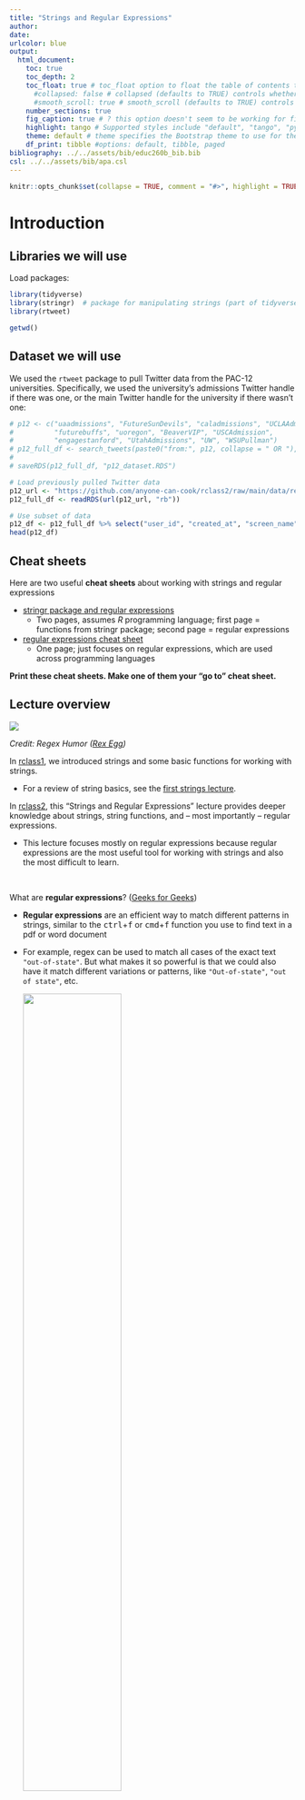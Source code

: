 ```yaml
---
title: "Strings and Regular Expressions"
author: 
date: 
urlcolor: blue
output: 
  html_document:
    toc: true
    toc_depth: 2
    toc_float: true # toc_float option to float the table of contents to the left of the main document content. floating table of contents will always be visible even when the document is scrolled
      #collapsed: false # collapsed (defaults to TRUE) controls whether the TOC appears with only the top-level (e.g., H2) headers. If collapsed initially, the TOC is automatically expanded inline when necessary
      #smooth_scroll: true # smooth_scroll (defaults to TRUE) controls whether page scrolls are animated when TOC items are navigated to via mouse clicks
    number_sections: true
    fig_caption: true # ? this option doesn't seem to be working for figure inserted below outside of r code chunk    
    highlight: tango # Supported styles include "default", "tango", "pygments", "kate", "monochrome", "espresso", "zenburn", and "haddock" (specify null to prevent syntax    
    theme: default # theme specifies the Bootstrap theme to use for the page. Valid themes include default, cerulean, journal, flatly, readable, spacelab, united, cosmo, lumen, paper, sandstone, simplex, and yeti.
    df_print: tibble #options: default, tibble, paged
bibliography: ../../assets/bib/educ260b_bib.bib
csl: ../../assets/bib/apa.csl
---
```


```r
knitr::opts_chunk$set(collapse = TRUE, comment = "#>", highlight = TRUE)
```

# Introduction

## Libraries we will use

Load packages:

```r
library(tidyverse)
library(stringr)  # package for manipulating strings (part of tidyverse)
library(rtweet)
```
```r
getwd()
```

## Dataset we will use

We used the `rtweet` package to pull Twitter data from the PAC-12 universities. Specifically, we used the university's admissions Twitter handle if there was one, or the main Twitter handle for the university if there wasn't one:

```r
# p12 <- c("uaadmissions", "FutureSunDevils", "caladmissions", "UCLAAdmission",
#          "futurebuffs", "uoregon", "BeaverVIP", "USCAdmission",
#          "engagestanford", "UtahAdmissions", "UW", "WSUPullman")
# p12_full_df <- search_tweets(paste0("from:", p12, collapse = " OR "), n = 500)
#
# saveRDS(p12_full_df, "p12_dataset.RDS")

# Load previously pulled Twitter data
p12_url <- "https://github.com/anyone-can-cook/rclass2/raw/main/data/recruiting/p12_dataset.RDS"
p12_full_df <- readRDS(url(p12_url, "rb"))

# Use subset of data
p12_df <- p12_full_df %>% select("user_id", "created_at", "screen_name", "text", "location")
head(p12_df)
```

## Cheat sheets

Here are two useful **cheat sheets** about working with strings and regular expressions

- [stringr package and regular expressions](https://evoldyn.gitlab.io/evomics-2018/ref-sheets/R_strings.pdf)
  - Two pages, assumes _R_ programming language; first page = functions from stringr package; second page = regular expressions
- [regular expressions cheat sheet](https://cheatography.com/davechild/cheat-sheets/regular-expressions/pdf/)
  - One page; just focuses on regular expressions, which are used across programming languages

__Print these cheat sheets. Make one of them  your "go to" cheat sheet.__


## Lecture overview 


![](http://a.yu8.us/xkcd-208-regular_expressions.png)

*Credit: Regex Humor ([Rex Egg](https://www.rexegg.com/regex-humor.html))*

In [rclass1](https://anyone-can-cook.github.io/rclass1/), we introduced strings and some basic functions for working with strings.

- For a review of string basics, see the [first strings lecture](https://anyone-can-cook.github.io/rclass1/lectures/strings_dates_time/strings_dates_time.html).

In [rclass2](https://anyone-can-cook.github.io/rclass2/), this "Strings and Regular Expressions" lecture provides deeper knowledge about strings, string functions, and -- most importantly -- regular expressions. 

- This lecture focuses mostly on regular expressions because regular expressions are the most useful tool for working with strings and also the most difficult to learn.

<br>

What are **regular expressions**? ([Geeks for Geeks](https://www.geeksforgeeks.org/write-regular-expressions/))

- **Regular expressions** are an efficient way to match different patterns in strings, similar to the <kbd>ctrl</kbd>+<kbd>f</kbd> or <kbd>cmd</kbd>+<kbd>f</kbd> function you use to find text in a pdf or word document
- For example, regex can be used to match all cases of the exact text `"out-of-state"`. But what makes it so powerful is that we could also have it match different variations or patterns, like `"Out-of-state"`, `"out of state"`, etc.

    
    ![](https://raw.githubusercontent.com/anyone-can-cook/rclass2/main/assets/images/command_f.png){width=60%}

*Credit: Crystal Han, Ozan Jaquette, & Karina Salazar ([Recruiting the Out-Of-State University](https://emraresearch.org/sites/default/files/2019-03/joyce_report.pdf))*

<br>


In her popular [STAT545 class](https://stat545.com/character-vectors.html#regular-expressions-resources) Jenny Bryan, professor of statistics at University of British Columbia, describes regular expressions (regex) as:

> A God-awful and powerful language for expressing patterns to match in text or for search-and-replace. Frequently described as "write only", because regular expressions are easier to write than to read/understand. And they are not particularly easy to write."

Yes, learning regular expressions is painful. So why are we making you do this? Because regular expressions are a  fundamental building block of data science.

<br>
<br>

**A thing people say is that data science is about trying to find the "*signal* in the *noise*"**

- *Noisy data* "is data with a large amount of additional meaningless information in it called noise" ([Wikipedia](https://en.wikipedia.org/wiki/Noisy_data))
- Prior to data science revolution, quant people thought of "data" as something in columns and rows
- The data science revolution is about creating analysis datasets from many pieces of structured, semi-structured, and unstructured data
- But processing all this semi-structured data requires a lot of complex (and often tedious) data manipulation

<br>


**Another thing people say is that "data science is 80% data cleaning and 20% analysis."** 

- Excerpts from a 2014 New York Times article, ["For Big-Data Scientists, 'Janitor Work' Is Key Hurdle to Insights"](https://www.nytimes.com/2014/08/18/technology/for-big-data-scientists-hurdle-to-insights-is-janitor-work.html):

> Much handcrafted work — what data scientists call "data wrangling," and "data munging" — is still required. Data scientists, according to interviews and expert estimates, spend from 50 percent to 80 percent of their time mired in this more mundane labor of collecting and preparing unruly digital data, before it can be explored for useful nuggets.

> "Data wrangling is a huge — and surprisingly so — part of the job," said Monica Rogati, vice president for data science at Jawbone, whose sensor-filled wristband and software track activity, sleep and food consumption, and suggest dietary and health tips based on the numbers. "It’s something that is not appreciated by data civilians. At times, it feels like everything we do."

> "It’s an absolute myth that you can send an algorithm over raw data and have insights pop up," said Jeffrey Heer, a professor of computer science at the University of Washington and a co-founder of Trifacta, a start-up based in San Francisco.

> But if the value [of data science] comes from combining different data sets, so does the headache. Data from sensors, documents, the web and conventional databases all come in different formats. Before a software algorithm can go looking for answers, the data must be cleaned up and converted into a unified form that the algorithm can understand.

<br>

**So why learn regular expressions? Because regular expressions are THE preeminent tool for identifying data patterns, and cleaning/transforming "noisy" data**

- Most programmers I speak to talk about regular expressions as one of the most important tools for a programmer to learn
- One could argue that regular expressions are a fundamental driver of the data science revolution, in that they are what made it possible to format and integrate diverse data sources into analysis datasets (I don't know if that is true, but it seems reasonable!)
- For example, web-scraping is fundamentally an application of regular expressions. Grabbing data from the internet is usually very easy. The hard part is processing all that html code into something that can be analyzed.


<br>

# Prerequisites to regex

This section introduces some prerequisite functions and concepts that will help us learn regular expressions.


## `str_view()` and `str_view_all()`

We introduce the `str_view()` & `str_view_all()` functions from the `stringr` package (part of `tidyverse`) to help us visualize what is being matched with our regular expressions

<style>.str_view { width: inherit !important; }</style>

<br>
__The `str_view()` & `str_view_all()` functions__:

```r
?str_view
?str_view_all

# SYNTAX AND DEFAULT VALUES
str_view(string, pattern, match = NA, html = FALSE)
str_view_all(string, pattern, match = NA, html = FALSE)
```

- Function:
  - `str_view()` shows the first match of a regex pattern
  - `str_view_all()` shows all the matches of a regex pattern
- Arguments:
  - `string`: Input vector. Either a character vector, or something coercible to one.
  - `pattern`: Pattern to look for.
      - The default interpretation is a regular expression, as described in `stringi::stringi-search-regex`. Control options with `regex()`.
  - `match`: If `TRUE`, shows only strings that match the pattern. If `FALSE`, shows only the strings that don't match the pattern. Otherwise (the default, `NA`) displays both matches and non-matches.
  - `html`: Use HTML output? If TRUE will create an HTML widget; if FALSE will style using ANSI escapes. The default prefers ANSI escapes if available in the current terminal; you can override by setting `options(stringr.html = TRUE)`

<br>
Override default settings of `html=FALSE`
```r
options(stringr.html = TRUE)
```


**Example**: Using `str_view()` & `str_view_all()` to match literal text

We'll match text from this string vector:
```r
#p12_df$text[119]
writeLines(p12_df$text[119])

p12_df$text[119] %>% length() # our string has length==1 (i.e., it is a one-element character vector)
```


Let's use these functions to match the exact string `"Co"` from one of the tweets in our `p12_df` dataframe. `str_view()` will show us the first pattern match. Notice that the pattern is case-sensitive, as the `"co"` in `"colleagues"` was not matched:

```r
str_view(string = p12_df$text[119], pattern = 'Co', html = TRUE)
```

<br>
We can use `str_view_all()` to show all matches, not just the first match:

```r
str_view_all(string = p12_df$text[119], pattern = 'Co')
```

We can also apply `str_view()` and `str_view_all()` to vectors with more than one element:

```r
p12_df$text[119] %>% length() # one element
p12_df$text %>% length() # many elements
```

When applying `str_view()` to a character vector with more then one element, `str_view()` shows us the first pattern match for each element (output omitted):

```r
str_view(string = p12_df$text, pattern = 'Co')
```

When applying `str_view_all()` to a character vector with more then one element, `str_view_all()` shows all pattern matches for each element (output omitted):

```r
str_view_all(string = p12_df$text, pattern = 'Co')
```


## Special characters and (`\`) escape

The concepts **special characters** and **escape sequence** are essential for a deeper understanding of strings and for working with regular expressions. But these concepts are tricky to get your head around, in part because you cannot understand one concept without understanding the other.

__Special characters__

The literal definition of special characters are characters that are not alphanumeric characters (e.g., `\`,`?`, `(`)

But usually, when the programming world talks about special characters in relation to working with strings, special characters are defined as:

- A character or sequence of characters that will not be interpreted literally because they have a special meaning (e.g., they represent some symbol or some function)

For example, here are two common special characters

- `\n` represents a new line
- `\t` represents a tab

These characters followed by a backslash `\` take on a new meaning. The `n` by itself is just an `n`. When you add a backslash to the `\n` you are "escaping it" and making it a special character where `\n` now represents a newline.


```r
x <- "Hi!\nMy name is\nWhat?\nMy name is\nWho?\nMy name is\nChika-chika\nSlim Shady"

# note that print(x) prints the literal text, not its special meaning
print(x) # print 

# wrapping print(x) within writeLInes() prints text after executing special meaning
writeLines(x)
```

__Escape sequences__

Definition of escape sequence

- From [DataCamp](https://campus.datacamp.com/courses/string-manipulation-with-stringr-in-r/string-basics?ex=4)
  - "A sequence in a string that starts with a `\` is called an **escape sequence** and allows us to include special characters in our strings."
- From [Wikipedia](https://en.wikipedia.org/wiki/Escape_sequences_in_C)
  - "An escape sequence is a sequence of characters that does not represent itself when used inside a character or string literal, but is translated into another character or a sequence of characters that may be difficult or impossible to represent directly"

<br>

This [Wikipedia quote] about the _C_ programming language is also true for _R_ and most other programming languages:

> In C, all escape sequences consist of two or more characters, the first of which is the backslash, `\` (called the "Escape character"); the remaining characters determine the interpretation of the escape sequence. For example, `\n` is an escape sequence that denotes a newline character


Usually, we use the backslash (`\`) escape character for one of two broad purposes:

1. To enable our string to include a literal character that would otherwise be interpreted by the programming language as a special character (e.g., to include a quote character in our string)
1. To include a special character in our string (e.g., using `\n` in our string to insert a newline character in our string)

<br>

__Using backslash escape character (`\`) to enable our string to include a literal character that would otherwise be interpreted by the programming language as a special character__


**Example**: What if we wanted to include quote characters (e.g., single quote `'`, or double quote `"`) in our string

- If we enclose our string using single quotation marks `'`, we cannot insert a single quotation mark within the string (code not run):

```r
x <- 'I am trying to include a single quote ' within my string'
x
```

- Similarly, if we enclose our string using double quotation marks `"`, we cannot insert a double quotation mark within the string (code not run):

```r
x <- "I am trying to include a double quote " within my string"
x
```

**Solution**, without using backslash (`\`) escape character

- If we want to include a single quote `'` in our string, then enclose the entire string using double quotes `"`:

```r
x <- "I am trying to include a single quote ' within my string"
writeLines(x)
```

- If we want to include a double quote `"` in our string, then enclose the entire string using single quotes `'`:

```r
x <- 'I am trying to include a double quote " within my string'
writeLines(x)
```

**Solution**, using backslash (`\`) escape character

- To include a literal single quote `'` within our string we can use `\'` to "escape" a single quotation mark:

```r
my_string <- 'Escaping a single quote \' within single quotes'
writeLines(my_string)
```

```r
my_string <- "Escaping a double quote \" within double quotes"
writeLines(my_string)
```

<br>
Similarly, to include a literal backslash `\` in the string, we need to escape the backslash with another backslash:

```r
my_string <- "The executable is located in C:\\Program Files\\Git\\bin"
my_string
writeLines(my_string)
```
By contrast, this won't work:

- says "`\P`" is an unrecognized escape character
```r
my_string <- "The executable is located in C:\Program Files\Git\bin"
my_string
writeLines(my_string)
```

<br>
__Using backslash escape character (`\`) to include a special character in our string__

We create different versions of an object named `my_string` that contains special character `\t` for tab and special character `\n` for newline:

```r
my_string <- "A\tB" # contains \t tab
my_string
writeLines(my_string)

my_string <- "B\nC" # contains \n newline
my_string
writeLines(my_string)

my_string <- "A\tB\nC\tD" # contains \t tab and \n newline
writeLines(my_string)
```


<br>
**Summary**: We can use the backslash (`\`) escape character for:

- Referring to special characters, e.g.:
  - `\n`: newline
  - `\t`: tab
- Including a literal character in our string that would otherwise be interpreted as a special character:
  - `\'`: include literal single quote
  - `\"`: include literal double quote
  - `\\`: include literal backslash



## Functions for printing strings

Let's examine the object `my_string` (created below) which contains special characters `\t` for tab and `\n` for newline:

```r
my_string <- "A\tB\nC\tD" # contains \t tab and \n newline
writeLines(my_string)
```

<br>
When we print `my_string` using the `print()` function, the output looks different than printing it using `writeLines()`.

**Print using the `print()` function**

- This shows how the string text is stored by _R_ ("underlying string")
- We can see the enclosing double quotes (`"`) that _R_ uses to store the string
- Special characters like `\n` are printed literally (i.e., prints a literal backslash `\` followed by the letter `n`) rather than being interpreted as a newline character and displaying a line break

    ```r
    print(my_string) 
    my_string # same as printing my_string object using print()
    ```

**Print using the `writeLines()` function**

__The `writeLines()` function__:

```r
?writeLines

# SYNTAX AND DEFAULT VALUES
writeLines(text, con = stdout(), sep = "\n", useBytes = FALSE)
```

- Function: "`writeLines()` displays quotes and backslashes as they would be read, rather than as R stores them." (From [writeLines](https://www.rdocumentation.org/packages/base/versions/3.6.2/topics/writeLines) documentation)
- Arguments:
  - `text`: Character vector containing the text you want to display

    ```r
    writeLines(my_string)
    ```

Commentary on `writeLines()` function

- What it does: shows the string text as it is meant to be read by the end user
- Special characters like `\n` are interpreted so that the end user sees a new line inserted rather than seeing a literal `\n`
- Does not show the enclosing double (`"`) or single (`'`) quotes around the string, so we only see the content of the string
- Utility:
  - when we include **escape sequences** in the string, it is helpful to use `writeLines()` to see how the escaped string looks


<br>


## Backslashes and regular expressions

<!-- THIS QUOTE IS CONFUSING

> If `\` is used as an escape character in regular expressions, how do you match a literal `\`? Well you need to escape it, creating the regular expression `\\`. To create that regular expression, you need to use a string, which also needs to escape `\`. That means to match a literal `\` you need to write `\\\\` — you need four backslashes to match one!
your comment 

*Credit: [R for Data Science](https://r4ds.had.co.nz/strings.html#basic-matches) Strings Chapter*

-->


<br>

Regular expressions utilize special characters to match to text patterns. Many regular expression special characters start with a backslash `\`. For example, the regular expresion `\d` matches to any digit (e.g., `0`,`5`) in the text. 

Because `\` is an escape character in _R_, if we want to use the regular expression `\d` to match to any digit, we must write the regular expression out as `\\d`

<br>

For example, consider a string that is printed out like this by `writeLines()`:

- `The executable is located in C:\Program Files\Git\bin`
- This is like the text we would see on Twitter as an end user


But is stored internally in *R* like this, which is the way it is printed out by the `print()` function:

- `The executable is located in C:\\Program Files\\Git\\bin`
- This is how the Tweet is stored internally

Imagine our goal is to match the `\` (as it is seen on Twitter by the end user)

```r
my_string <- "The executable is located in C:\\Program Files\\Git\\bin"

my_string # printing an object shows how it is stored internally

writeLines(my_string) # Use writeLines() to see escaped string
```

The the pattern we need to match to in the (internally stored) text is `\\`. But this doesn't work:

```r
# This will give an error if we try to run it
str_view_all(string = my_string, pattern = "\\")
```

Why is that? Let's take a look at what is happening with the string `"\\"` we are providing as the `pattern` argument:

```r
# Use writeLines() to see the escaped string
writeLines("\\")
```

As seen, once escaped, the string `"\\"` becomes `\` - so we were providing `\` as the regular expression (i.e., `pattern` argument) instead of the `\\` that we wanted. In order to get `\\`, we need to use the string `"\\\\"`, where the 1st `\` escapes the 2nd and the 3rd `\` escapes the 4th:

```r
# Use writeLines() to see the escaped string
writeLines("\\\\")

# This properly matches the `\` in the string
str_view_all(string = my_string, pattern = "\\\\")
```

<br>
**Summary**: 

- Whenever we need to use backslash in our regular expression, we'll need to escape the backslash (by using another backslash) in the string that we provide as the regex `pattern`. 
- For example, to match a newline character `\n` we need to specify `"\\n"`, to match a tab character `\t` we need to specify `"\\t"`, etc.

<br>



# Regular expression basics {.tabset .tabset-fade .tabset-pills}

Example of using **regular expression** in action:

- How can we **match all occurrences of times** in the following string? (i.e., `10 AM` and `1 PM`)
  - `"Class starts at 10 AM and ends at 1 PM."`
- The **regular expression** `\d+ [AP]M` can!

```r
my_string = "Class starts at 10 AM and ends at 1 PM."
my_regex = "\\d+ [AP]M"

# The escaped string "\\d" results in the regex \d
print(my_regex)
writeLines(my_regex)

# View matches for our regular expression
str_view_all(string = my_string, pattern = my_regex)
```

- How the regular expression `\d+ [AP]M` works:
  - `\d+` matches 1 or more digits in a row
    - `\d` means match all numeric digits (i.e., `0`-`9`)
    - `+` means match 1 or more of
  - ` ` matches a literal space
  - `[AP]M` matches either `AM` or `PM`
    - `[AP]` means match either an `A` or `P` at that position
    - `M` means match a literal `M`

<br>
Some common **regular expression patterns** include (not inclusive):  

* Character classes
* Quantifiers 
* Anchors  
* Sets and ranges
* Groups and backreferences

*Credit: [DaveChild](https://cheatography.com/davechild/cheat-sheets/regular-expressions/) Regular Expression Cheat Sheet*


**Select each tab**


## Character classes

| STRING  <br>  *(type string that represents regex)* | REGEX <br> *(to have this appear in your regex)* | MATCHES <br> *(to match with this text)* |
|--------------|-----------------|---------|
| `"\\d"`  |    `\d`   |  any digit |
| `"\\D"`  |    `\D`   |  any non-digit|
| `"\\s"`  |    `\s`   |  any whitespace |
| `"\\S"`  |    `\S`   |  any non-whitespace |
| `"\\w"`  |    `\w`   |  any word character |
| `"\\W"`  |    `\W`   |  any non-word character|
| ***Other regex involving backslashes...*** |||
| `"\\n"`  |    `\n`   | newline  |
| `"\\t"`  |    `\t`   | tab |
| `"\\\\"` |    `\\`   | `\`  |
| `"\\."`  |    `\.`    | `.` |
| `"\\?"`  |    `\?`   | `?`  |
| `"\\("`  |    `\(`   | `(` |
| `"\\)"`  |    `\)`   | `)` |
| `"\\{"`  |    `\{`   | `{` |
| `"\\}"`  |    `\}`   | `}` |

*Credit: [Working with strings in stringr](https://evoldyn.gitlab.io/evomics-2018/ref-sheets/R_strings.pdf) Cheat sheet*

<br>
There are certain **character classes** in regular expression that have special meaning. For example, `\d` is used to match any digit (i.e., _number_), `\s` is used to match any whitespace (i.e., _space, tab, or newline character_), and `\w` is used to match any word character (i.e., _alphanumeric character or underscore_). 

"But wait... there's more! Before a regex is interpreted as a regular expression, it is also interpreted by R as a string. And backslash is used to escape there as well. So, in the end, you need to preprend two backslashes..."  

*Credit: [Escaping sequences](https://stat545.com/character-vectors.html#escaping) from Stat 545*

This means in R, when we want to use regular expression patterns `"\d"`,`"\s"`, `"\w"`, etc. to match to strings, we must write out the regex patterns as `"\\d"`,`"\\s"`, `"\\w"`, etc.

<br>
**Example**: Using `\d` & `\D` to match digits & non-digits

Goal: write a regular expression pattern that matches to any digit in the string `p12_df$text[119]`
```r
# print string
p12_df$text[119]

# writeLines string
writeLines(p12_df$text[119])
```


We can use `\d` to match all instances of a digit (i.e., _number_):

```r
print("\\d")

# The escaped string "\\d" results in the regex \d
writeLines("\\d")

# Match any instances of a digit
str_view_all(string = p12_df$text[119], pattern = "\\d")
```

What if we defined our our regex pattern as `"\d"` instead of `"\\d"`?
```r
# Error: '\d' is an unrecognized escape in character string starting ""\d"
print("\d")

writeLines("\d") # Error: '\d' is an unrecognized escape in character string starting ""\d"

# Error: '\d' is an unrecognized escape in character string starting ""\d"
str_view_all(string = p12_df$text[119], pattern = "\d")
```
The correct regular expression pattern to match any digits
```r
str_view_all(string = p12_df$text[119], pattern = "\\d")
```

__KEY POINT__

- Our regular expression is the value we specify for the `pattern` argument above; this is our "regex object"
- We want our regex object to include the regular expression `\d`, which matches to any digit
- We specify our regex object as `"\\d"` rather than `"\d"`


__EXPLAINING WHY THIS KEY POINT IS TRUE__

- our regex object is first interpreted by _R_ as a string before it is interpreted as a regular expression
- In *R*, a backslash `\` is an escape character
- we want our regex object to include a singled backslash `\` after it is interpreted by _R_, 
- So the specification of our regex object must include two backslashes in a row `\\` 
  - the purpose of the first backslash is to escape the second backslash, because a backslash is a special character in _R_

__TAKEAWAY__

- write your regex object the way it be printed by the `print()` function
- because before the regex object is interpreted as a regular expression, it is interpreted by *R* the way it would be printed by the `writeLines()` function

```r
# so, write your regex object like this
print("\\d")

#so it will be interpreted like this
writeLines("\\d")
```



<br>
__Example__: use regular expression `\D` to match all instances of a non-digit character:

```r
# The escaped string "\\D" results in the regex \D
print("\\D")
writeLines("\\D")

# Match any instances of a non-digit
str_view_all(string = p12_df$text[119], pattern = "\\D")
```

<br>
__Example__: match to all instances of a digit followed by a non-digit character:

```r
str_view_all(string = p12_df$text[119], pattern = "\\d\\D")
```

</details>

<br>
<details><summary>**Example**: Using `\s` & `\S` to match whitespace & non-whitespace</summary>

We can use `\s` to match all instances of a whitespace (i.e., _space, tab, or newline character_):

```r
# The escaped string "\\s" results in the regex \s
writeLines("\\s")

# Match any instances of a whitespace
str_view_all(string = p12_df$text[119], pattern = "\\s")
```

<br>
We can use `\S` to match all instances of a non-whitespace character:

```r
# The escaped string "\\S" results in the regex \S
writeLines("\\S")

# Match any instances of a non-whitespace
str_view_all(string = p12_df$text[119], pattern = "\\S")
```

<br>
This matches all instances of the letter `e` followed by a whitespace character:

```r
str_view_all(string = p12_df$text[39], pattern = "e\\s")
```

</details>

<br>
<details><summary>**Example**: Using `\w` & `\W` to match words & non-words</summary>

We can use `\w` to match all instances of a word character (i.e., _alphanumeric character or underscore_):

```r
# The escaped string "\\w" results in the regex \w
writeLines("\\w")

# Match any instances of a word character
str_view_all(string = p12_df$text[119], pattern = "\\w")
```

<br>
We can use `\W` to match all instances of a non-word character:

```r
# The escaped string "\\W" results in the regex \W
writeLines("\\W")

# Match any instances of a non-word character
str_view_all(string = p12_df$text[119], pattern = "\\W")
```

<br>
This matches all instances of 3-letter words:

```r
str_view_all(string = p12_df$text[119], pattern = "\\W\\w\\w\\w\\W")
```

</details>

<br>
The second half of the table above shows other regular expressions involving backslashes. This includes special characters like `\n` and `\t`, as well as using backslash to escape characters that have special meanings in regex, like `.` or `?` (as we will soon see). So to match a literal period or question mark, we need to use the regex `\.` and `\?`, or strings `"\\."` and `"\\?"` in R.
<br>

***

## Quantifiers


Character  Description   
---------- ------------  
`*`        0 or more       
`?`        0 or 1          
`+`        1 or more       
`{3}`      Exactly 3
`{3,}`     3 or more
`{3,5}`    3, 4, or 5

<br>
We can use **quantifiers** to specify the amount of a certain character or expression to match. The quantifier should directly follow the pattern you want to quantify. For example, `s?` matches 0 or 1 `s` and `\d{4}` matches exactly 4 digits.                   

<br>
<details><summary>**Example**: Using the `*`, `?`, and `+` quantifiers</summary>

We can use `*` to match 0 or more of a pattern:

```r
# Matches all instances of `s` followed by 0 or more non-word character
str_view_all(string = p12_df$text[119], pattern = "s\\W*")
```

<br>
We can use `?` to match 0 or 1 of a pattern:

```r
# Matches all instances of `s` followed by 0 or 1 non-word character
str_view_all(string = p12_df$text[119], pattern = "s\\W?")
```

<br>
We can use `+` to match 1 or more of a pattern:

```r
# Matches all instances of `s` followed by 1 or more non-word character
str_view_all(string = p12_df$text[119], pattern = "s\\W+")

# Matche all twitter hashtags
  # hashtag defined as hashtag character # followed by 1 or more word characters
str_view_all(string = p12_df$text[119], pattern = "#\\w+")
```

</details>


<br>
<details><summary>**Example**: Using `{...}` to specify how many occurrences to match</summary> 

We can use `{n}` to specify the exact number of characters or expressions to match: 

```r
# Matches words with exactly 3 letters
str_view_all(string = p12_df$text[119], pattern = "\\s\\w{3}\\s")
```


<br>
We can use `{n,}` to specify `n` as the minimum amount to match: 

```r
# Matches words with 3 or more letters
str_view_all(string = p12_df$text[119], pattern = "\\s\\w{3,}\\s")
```

<br>
We can use `{n,m}` to specify we want to match between `n` and `m` amount (inclusive): 

```r
# Matches words with between 3 to 5 letters (inclusive)
str_view_all(string = p12_df$text[119], pattern = "\\s\\w{3,5}\\s")
```

</details>
<br>

***  

## Anchors

String     Character  Description     
---------- ---------- ----------------------------------------------------------  
 `"^"`      `^`       Start of string, or start of line in multi-line pattern         
 `"$"`      `$`           End of string, or end of line in multi-line pattern    
 `"\\b"`    `\b`                                                Word boundary
 `"\\B"`    `\B`                                            Non-word boundary

 
<br>
We can use **anchors** to indicate which part of the string to match. For example, `^` matches the start of the string, `$` matches the end of the string (*Notice how we do not need to escape these characters*). `\b` can be used to help detect word boundaries, and `\B` can be used to help match characters within a word.

<br>
<details><summary>**Example**: Using `^` & `$` to match start & end of string</summary> 

We can use `^` to match the start of a string: 

```r
# Matches only the quotation mark at the start of the text and not the end quote
str_view_all(string = p12_df$text[119], pattern = '^"')
```


<br>
We can use `$` to match the end of a string: 

```r
# Matches only the number at the end of the text and not any other numbers
str_view_all(string = p12_df$text[119], pattern = "\\d$")
```

</details>


<br>
<details><summary>**Example**: Using `\b` & `\B` to match word boundary & non-word boundary</summary> 

We can use `\b` to help detect word boundary: 
```r
# Match to all word bounraries
str_view_all(string = p12_df$text[119], pattern = "\\b")
```


```r
# Matches words with 3 or more letters using \b
str_view_all(string = p12_df$text[119], pattern = "\\b\\w{3,}\\b")
```

Notice how this is much flexible than trying to use whitespace (`\s`) to determine word boundary:

```r
# Matches words with 3 or more letters using \s
str_view_all(string = p12_df$text[119], pattern = "\\s\\w{3,}\\s")
```

Regular expression `\B` matches to "non-word boundary"; what does that mean?
```r
str_view_all(string = p12_df$text[119], pattern = "\\B")
```


<br>
We can use `\B` to help match characters within a word: 

```r
# Matches only the letter `s` within a word and not at the start or end
str_view_all(string = p12_df$text[119], pattern = "\\Bs\\B")
```

</details>
<br>

***

## Sets and ranges

Character  Description     
---------- ----------------------------------------------------------
`.`        Match any character except newline (`\n`)
`a|b`      Match `a` or `b`
`[abc]`    Match either `a`, `b`, or `c`
`[^abc]`   Match anything except `a`, `b`, or `c`
`[a-z]`    Match range of lowercase letters from `a` to `z`
`[A-Z]`    Match range of uppercase letters from `A` to `Z`
`[0-9]`    Match range of numbers from `0` to `9`


<br>
The table above lists some more ways regular expression offers us flexibility and option in what we want to match. The period `.` acts as a **wildcard** to match any character except newline. The vertical bar `|` is similar to an **OR** operator. Square brackets `[...]` can be used to specify a set or range of characters to match (or not to match).

<br>
<details><summary>**Example**: Using `.` as a wildcard</summary> 

We can use `.` to match any character except newline (`\n`): 

```r
# Matches any character except newline
str_view_all(string = p12_df$text[119], pattern = ".")
```

<br>
We can confirm there is a newline in the tweet above by using `writeLines()` or `print()`:

```r
writeLines(p12_df$text[119])

print(p12_df$text[119])
```

</details>

<br>
<details><summary>**Example**: Using `|` as an OR operator</summary> 

We can use `|` to match either one of multiple patterns: 

```r
# Matches `research`, `fight`, or `labs`
str_view_all(string = p12_df$text[119], pattern = "research|fight|labs")

# Matches hashtags or handles
str_view_all(string = p12_df$text[119], pattern = "@\\w+|#\\w+")
```

</details>


<br>
<details><summary>**Example**: Using `[...]` to match (or not match) a set or range of characters</summary> 

We can use `[...]` to match any set of characters: 

```r
# Matches hashtags or handles
str_view_all(string = p12_df$text[119], pattern = "[@#]\\w+")

# Matches any 2 consecutive vowels
str_view_all(string = p12_df$text[119], pattern = "[aeiouAEIOU]{2}")
```

<br>
We can also use `[...]` to match any range of alpha or numeric characters: 

```r
# Matches only lowercase x through z or uppercase A through C
str_view_all(string = p12_df$text[119], pattern = "[x-zA-C]")

# Matches only numbers 1 through 4 or the pound sign
str_view_all(string = p12_df$text[119], pattern = "[1-4#]")
```

<br>
We can use `[^...]` to indicate we do not want to match the provided set or range of characters:

```r
# Matches any vowels
str_view_all(string = p12_df$text[119], pattern = "[aeiouAEIOU]")

# Matches anything except vowels
str_view_all(string = p12_df$text[119], pattern = "[^aeiouAEIOU]")

# Matches anything that's not uppercase letters
str_view_all(string = p12_df$text[119], pattern = "[^A-Z]+")
```

Notice that `[...]` only matches a single character (see second to last example above). We need to use quantifiers if we want to match a stretch of characters (see last example above).

</details>
<br>

***

## Groups and backreferences

String      Character  Description     
-------     ---------- ----------------------------------------------------------
`"(...)"`   `(...)`      Capturing group
`"(?:...)"` `(?:...)`    Non-capturing group
`"\\1"`     `\1`         Part of the string matched by capturing group 1
`"\\2"`     `\2`         Part of the string matched by capturing group 2
...         ...          ...

<br>
Parentheses can be used to group parts of our regular expression together. Normal parentheses `(...)` creates what is called a numbered **capturing group**. "A capturing group stores the part of the string matched by the part of the regular expression inside the parentheses". For example, if we have `(\d)`, we can refer back to the digit matched by this capturing group using backreferences, like `\1`.

*Credit: Hadley Wickham ([R for Data Science](https://r4ds.had.co.nz/strings.html#grouping-and-backreferences)) Grouping and backreferences*

If we only want to use parentheses for grouping purposes and do not need to reference the matched values, we can use a **non-capturing group** `(?:...)`.

<br>
<details><summary>**Example**: Using capturing groups `(...)` and backreferences</summary> 

We can use capturing groups `(...)` to match certain patterns, then reference what was matched: 

```r
# Matches any letter that is repeated 2 times in a row
str_view_all(string = p12_df$text[119], pattern = "([A-Za-z])\\1")

# Matches any string of characters where the first and last letters are the same,
# and the second and least letters are the same
str_view_all(string = p12_df$text[119], pattern = "([a-z])([a-z]).*\\2\\1")
```

</details>

<br>
<details><summary>**Example**: Using non-capturing groups `(?:...)` for grouping purposes</summary> 

We can use non-capturing groups `(?:...)` if we just want to group certain parts of the regex but don't need to reference the matched value: 

```r
# Matches one or more of a digit followed by 3 letters
str_view_all(string = p12_df$text[119], pattern = "(?:\\d[A-Za-z]{3})+")
```

<br>
Normal parentheses (capturing groups) can still work for general grouping purposes too. But if you want to group things together without capturing them, you can just use non-capturing groups:

```r
# Here, we have 2 capturing groups but only need to reference the 2nd
str_view_all(string = "A1A1A1eeee", pattern = "([A-Z]\\d)+([a-z])\\2{2}")

# So we can just turn the first group into a non-capturing group
str_view_all(string = "A1A1A1eeee", pattern = "(?:[A-Z]\\d)+([a-z])\\1{2}")
```

</details>
<br>

***

# Regex with `stringr` functions

This section is about how to solve problems by using regular expressions in combination with functions from the `stringr` package. This section closely follows section [14.4 Tools](https://r4ds.had.co.nz/strings.html#tools) from __R for Data Science__ by Wickham and Grolemund.

<br>

### A Word of Caution!


The following quotes text from __R for Data Science__ [14.4 Tools](https://r4ds.had.co.nz/strings.html#tools):

> A word of caution before we continue: because regular expressions are so powerful, it’s easy to try and solve every problem with a single regular expression. In the words of Jamie Zawinski:

>> Some people, when confronted with a problem, think “I know, I’ll use regular expressions.” Now they have two problems.

>> As a cautionary tale, check out this regular expression that checks if a email address is valid:

```r
(?:(?:\r\n)?[ \t])*(?:(?:(?:[^()<>@,;:\\".\[\] \000-\031]+(?:(?:(?:\r\n)?[ \t]
)+|\Z|(?=[\["()<>@,;:\\".\[\]]))|"(?:[^\"\r\\]|\\.|(?:(?:\r\n)?[ \t]))*"(?:(?:
\r\n)?[ \t])*)(?:\.(?:(?:\r\n)?[ \t])*(?:[^()<>@,;:\\".\[\] \000-\031]+(?:(?:(
?:\r\n)?[ \t])+|\Z|(?=[\["()<>@,;:\\".\[\]]))|"(?:[^\"\r\\]|\\.|(?:(?:\r\n)?[ 
\t]))*"(?:(?:\r\n)?[ \t])*))*@(?:(?:\r\n)?[ \t])*(?:[^()<>@,;:\\".\[\] \000-\0
31]+(?:(?:(?:\r\n)?[ \t])+|\Z|(?=[\["()<>@,;:\\".\[\]]))|\[([^\[\]\r\\]|\\.)*\
](?:(?:\r\n)?[ \t])*)(?:\.(?:(?:\r\n)?[ \t])*(?:[^()<>@,;:\\".\[\] \000-\031]+
(?:(?:(?:\r\n)?[ \t])+|\Z|(?=[\["()<>@,;:\\".\[\]]))|\[([^\[\]\r\\]|\\.)*\](?:
(?:\r\n)?[ \t])*))*|(?:[^()<>@,;:\\".\[\] \000-\031]+(?:(?:(?:\r\n)?[ \t])+|\Z
|(?=[\["()<>@,;:\\".\[\]]))|"(?:[^\"\r\\]|\\.|(?:(?:\r\n)?[ \t]))*"(?:(?:\r\n)
?[ \t])*)*\<(?:(?:\r\n)?[ \t])*(?:@(?:[^()<>@,;:\\".\[\] \000-\031]+(?:(?:(?:\
r\n)?[ \t])+|\Z|(?=[\["()<>@,;:\\".\[\]]))|\[([^\[\]\r\\]|\\.)*\](?:(?:\r\n)?[
 \t])*)(?:\.(?:(?:\r\n)?[ \t])*(?:[^()<>@,;:\\".\[\] \000-\031]+(?:(?:(?:\r\n)
?[ \t])+|\Z|(?=[\["()<>@,;:\\".\[\]]))|\[([^\[\]\r\\]|\\.)*\](?:(?:\r\n)?[ \t]
)*))*(?:,@(?:(?:\r\n)?[ \t])*(?:[^()<>@,;:\\".\[\] \000-\031]+(?:(?:(?:\r\n)?[
 \t])+|\Z|(?=[\["()<>@,;:\\".\[\]]))|\[([^\[\]\r\\]|\\.)*\](?:(?:\r\n)?[ \t])*
)(?:\.(?:(?:\r\n)?[ \t])*(?:[^()<>@,;:\\".\[\] \000-\031]+(?:(?:(?:\r\n)?[ \t]
)+|\Z|(?=[\["()<>@,;:\\".\[\]]))|\[([^\[\]\r\\]|\\.)*\](?:(?:\r\n)?[ \t])*))*)
*:(?:(?:\r\n)?[ \t])*)?(?:[^()<>@,;:\\".\[\] \000-\031]+(?:(?:(?:\r\n)?[ \t])+
|\Z|(?=[\["()<>@,;:\\".\[\]]))|"(?:[^\"\r\\]|\\.|(?:(?:\r\n)?[ \t]))*"(?:(?:\r
\n)?[ \t])*)(?:\.(?:(?:\r\n)?[ \t])*(?:[^()<>@,;:\\".\[\] \000-\031]+(?:(?:(?:
\r\n)?[ \t])+|\Z|(?=[\["()<>@,;:\\".\[\]]))|"(?:[^\"\r\\]|\\.|(?:(?:\r\n)?[ \t
]))*"(?:(?:\r\n)?[ \t])*))*@(?:(?:\r\n)?[ \t])*(?:[^()<>@,;:\\".\[\] \000-\031
]+(?:(?:(?:\r\n)?[ \t])+|\Z|(?=[\["()<>@,;:\\".\[\]]))|\[([^\[\]\r\\]|\\.)*\](
?:(?:\r\n)?[ \t])*)(?:\.(?:(?:\r\n)?[ \t])*(?:[^()<>@,;:\\".\[\] \000-\031]+(?
:(?:(?:\r\n)?[ \t])+|\Z|(?=[\["()<>@,;:\\".\[\]]))|\[([^\[\]\r\\]|\\.)*\](?:(?
:\r\n)?[ \t])*))*\>(?:(?:\r\n)?[ \t])*)|(?:[^()<>@,;:\\".\[\] \000-\031]+(?:(?
:(?:\r\n)?[ \t])+|\Z|(?=[\["()<>@,;:\\".\[\]]))|"(?:[^\"\r\\]|\\.|(?:(?:\r\n)?
[ \t]))*"(?:(?:\r\n)?[ \t])*)*:(?:(?:\r\n)?[ \t])*(?:(?:(?:[^()<>@,;:\\".\[\] 
\000-\031]+(?:(?:(?:\r\n)?[ \t])+|\Z|(?=[\["()<>@,;:\\".\[\]]))|"(?:[^\"\r\\]|
\\.|(?:(?:\r\n)?[ \t]))*"(?:(?:\r\n)?[ \t])*)(?:\.(?:(?:\r\n)?[ \t])*(?:[^()<>
@,;:\\".\[\] \000-\031]+(?:(?:(?:\r\n)?[ \t])+|\Z|(?=[\["()<>@,;:\\".\[\]]))|"
(?:[^\"\r\\]|\\.|(?:(?:\r\n)?[ \t]))*"(?:(?:\r\n)?[ \t])*))*@(?:(?:\r\n)?[ \t]
)*(?:[^()<>@,;:\\".\[\] \000-\031]+(?:(?:(?:\r\n)?[ \t])+|\Z|(?=[\["()<>@,;:\\
".\[\]]))|\[([^\[\]\r\\]|\\.)*\](?:(?:\r\n)?[ \t])*)(?:\.(?:(?:\r\n)?[ \t])*(?
:[^()<>@,;:\\".\[\] \000-\031]+(?:(?:(?:\r\n)?[ \t])+|\Z|(?=[\["()<>@,;:\\".\[
\]]))|\[([^\[\]\r\\]|\\.)*\](?:(?:\r\n)?[ \t])*))*|(?:[^()<>@,;:\\".\[\] \000-
\031]+(?:(?:(?:\r\n)?[ \t])+|\Z|(?=[\["()<>@,;:\\".\[\]]))|"(?:[^\"\r\\]|\\.|(
?:(?:\r\n)?[ \t]))*"(?:(?:\r\n)?[ \t])*)*\<(?:(?:\r\n)?[ \t])*(?:@(?:[^()<>@,;
:\\".\[\] \000-\031]+(?:(?:(?:\r\n)?[ \t])+|\Z|(?=[\["()<>@,;:\\".\[\]]))|\[([
^\[\]\r\\]|\\.)*\](?:(?:\r\n)?[ \t])*)(?:\.(?:(?:\r\n)?[ \t])*(?:[^()<>@,;:\\"
.\[\] \000-\031]+(?:(?:(?:\r\n)?[ \t])+|\Z|(?=[\["()<>@,;:\\".\[\]]))|\[([^\[\
]\r\\]|\\.)*\](?:(?:\r\n)?[ \t])*))*(?:,@(?:(?:\r\n)?[ \t])*(?:[^()<>@,;:\\".\
[\] \000-\031]+(?:(?:(?:\r\n)?[ \t])+|\Z|(?=[\["()<>@,;:\\".\[\]]))|\[([^\[\]\
r\\]|\\.)*\](?:(?:\r\n)?[ \t])*)(?:\.(?:(?:\r\n)?[ \t])*(?:[^()<>@,;:\\".\[\] 
\000-\031]+(?:(?:(?:\r\n)?[ \t])+|\Z|(?=[\["()<>@,;:\\".\[\]]))|\[([^\[\]\r\\]
|\\.)*\](?:(?:\r\n)?[ \t])*))*)*:(?:(?:\r\n)?[ \t])*)?(?:[^()<>@,;:\\".\[\] \0
00-\031]+(?:(?:(?:\r\n)?[ \t])+|\Z|(?=[\["()<>@,;:\\".\[\]]))|"(?:[^\"\r\\]|\\
.|(?:(?:\r\n)?[ \t]))*"(?:(?:\r\n)?[ \t])*)(?:\.(?:(?:\r\n)?[ \t])*(?:[^()<>@,
;:\\".\[\] \000-\031]+(?:(?:(?:\r\n)?[ \t])+|\Z|(?=[\["()<>@,;:\\".\[\]]))|"(?
:[^\"\r\\]|\\.|(?:(?:\r\n)?[ \t]))*"(?:(?:\r\n)?[ \t])*))*@(?:(?:\r\n)?[ \t])*
(?:[^()<>@,;:\\".\[\] \000-\031]+(?:(?:(?:\r\n)?[ \t])+|\Z|(?=[\["()<>@,;:\\".
\[\]]))|\[([^\[\]\r\\]|\\.)*\](?:(?:\r\n)?[ \t])*)(?:\.(?:(?:\r\n)?[ \t])*(?:[
^()<>@,;:\\".\[\] \000-\031]+(?:(?:(?:\r\n)?[ \t])+|\Z|(?=[\["()<>@,;:\\".\[\]
]))|\[([^\[\]\r\\]|\\.)*\](?:(?:\r\n)?[ \t])*))*\>(?:(?:\r\n)?[ \t])*)(?:,\s*(
?:(?:[^()<>@,;:\\".\[\] \000-\031]+(?:(?:(?:\r\n)?[ \t])+|\Z|(?=[\["()<>@,;:\\
".\[\]]))|"(?:[^\"\r\\]|\\.|(?:(?:\r\n)?[ \t]))*"(?:(?:\r\n)?[ \t])*)(?:\.(?:(
?:\r\n)?[ \t])*(?:[^()<>@,;:\\".\[\] \000-\031]+(?:(?:(?:\r\n)?[ \t])+|\Z|(?=[
\["()<>@,;:\\".\[\]]))|"(?:[^\"\r\\]|\\.|(?:(?:\r\n)?[ \t]))*"(?:(?:\r\n)?[ \t
])*))*@(?:(?:\r\n)?[ \t])*(?:[^()<>@,;:\\".\[\] \000-\031]+(?:(?:(?:\r\n)?[ \t
])+|\Z|(?=[\["()<>@,;:\\".\[\]]))|\[([^\[\]\r\\]|\\.)*\](?:(?:\r\n)?[ \t])*)(?
:\.(?:(?:\r\n)?[ \t])*(?:[^()<>@,;:\\".\[\] \000-\031]+(?:(?:(?:\r\n)?[ \t])+|
\Z|(?=[\["()<>@,;:\\".\[\]]))|\[([^\[\]\r\\]|\\.)*\](?:(?:\r\n)?[ \t])*))*|(?:
[^()<>@,;:\\".\[\] \000-\031]+(?:(?:(?:\r\n)?[ \t])+|\Z|(?=[\["()<>@,;:\\".\[\
]]))|"(?:[^\"\r\\]|\\.|(?:(?:\r\n)?[ \t]))*"(?:(?:\r\n)?[ \t])*)*\<(?:(?:\r\n)
?[ \t])*(?:@(?:[^()<>@,;:\\".\[\] \000-\031]+(?:(?:(?:\r\n)?[ \t])+|\Z|(?=[\["
()<>@,;:\\".\[\]]))|\[([^\[\]\r\\]|\\.)*\](?:(?:\r\n)?[ \t])*)(?:\.(?:(?:\r\n)
?[ \t])*(?:[^()<>@,;:\\".\[\] \000-\031]+(?:(?:(?:\r\n)?[ \t])+|\Z|(?=[\["()<>
@,;:\\".\[\]]))|\[([^\[\]\r\\]|\\.)*\](?:(?:\r\n)?[ \t])*))*(?:,@(?:(?:\r\n)?[
 \t])*(?:[^()<>@,;:\\".\[\] \000-\031]+(?:(?:(?:\r\n)?[ \t])+|\Z|(?=[\["()<>@,
;:\\".\[\]]))|\[([^\[\]\r\\]|\\.)*\](?:(?:\r\n)?[ \t])*)(?:\.(?:(?:\r\n)?[ \t]
)*(?:[^()<>@,;:\\".\[\] \000-\031]+(?:(?:(?:\r\n)?[ \t])+|\Z|(?=[\["()<>@,;:\\
".\[\]]))|\[([^\[\]\r\\]|\\.)*\](?:(?:\r\n)?[ \t])*))*)*:(?:(?:\r\n)?[ \t])*)?
(?:[^()<>@,;:\\".\[\] \000-\031]+(?:(?:(?:\r\n)?[ \t])+|\Z|(?=[\["()<>@,;:\\".
\[\]]))|"(?:[^\"\r\\]|\\.|(?:(?:\r\n)?[ \t]))*"(?:(?:\r\n)?[ \t])*)(?:\.(?:(?:
\r\n)?[ \t])*(?:[^()<>@,;:\\".\[\] \000-\031]+(?:(?:(?:\r\n)?[ \t])+|\Z|(?=[\[
"()<>@,;:\\".\[\]]))|"(?:[^\"\r\\]|\\.|(?:(?:\r\n)?[ \t]))*"(?:(?:\r\n)?[ \t])
*))*@(?:(?:\r\n)?[ \t])*(?:[^()<>@,;:\\".\[\] \000-\031]+(?:(?:(?:\r\n)?[ \t])
+|\Z|(?=[\["()<>@,;:\\".\[\]]))|\[([^\[\]\r\\]|\\.)*\](?:(?:\r\n)?[ \t])*)(?:\
.(?:(?:\r\n)?[ \t])*(?:[^()<>@,;:\\".\[\] \000-\031]+(?:(?:(?:\r\n)?[ \t])+|\Z
|(?=[\["()<>@,;:\\".\[\]]))|\[([^\[\]\r\\]|\\.)*\](?:(?:\r\n)?[ \t])*))*\>(?:(
?:\r\n)?[ \t])*))*)?;\s*)
```

<br>
<br>
The lesson here:

> Don’t forget that you’re in a programming language and you have other tools at your disposal. Instead of creating one complex regular expression, it’s often easier to write a series of simpler regexps. If you get stuck trying to create a single regexp that solves your problem, take a step back and think if you could break the problem down into smaller pieces, solving each challenge before moving onto the next one.

<br>
So I recommend thinking about ways to use regular expressions to solve small, simple problems:

- For example, below I load a data frame created from [Table 208.30](https://nces.ed.gov/programs/digest/d21/tables/dt21_208.30.asp) of the NCES Digest of Education Statistics
- Notice that in the resulting data frame, the variable `state` has lots of periods `.` after the name of the state
- __How could we use regular expressions to get rid of those periods?__
```r
load(url("https://github.com/anyone-can-cook/rclass1/raw/master/data/nces_digest/nces_digest_table_208_30.RData"))

table208_30 %>% select(state,tot_fall_2000,tot_fall_2010)
```


## `stringr` package overview

The `stringr` package is part of the `tidyverse` suite of packages.

The `stringr` package is built on top of the `stringi` package. 

- The `stringi` package is designed to handle every possible challenge one might encounter in working with strings and contains around 250 functions. 
- By contrast, the `stringr` package contains around 50 functions -- a subset of `stringi` functions -- "which have been carefully picked to handle the most common string manipulation functions" [@wickham_rds, section 14.7]


You can perform most/all regular expression tasks using either `Base R` or `stringi`, so why use the `stringr` package? 

Functions from the `stringr` package are nice to work with for a few reasons, most of which relate to consistency (as described in the [stringr.tidyverse.org](https://stringr.tidyverse.org/) page):

- All `stringr` functions in start with `str_` (e.g., `str_view()`, `str_subset()`, `str_replace`)
- All `stringr` functions take a vector of strings as the first argument
- Most `stringr` are designed to utilize regular expressions

This section will introduce the most commonly used `stringr` functions -- Wickham refers to these functions as "verbs" -- for working with string patterns. 

In each of the following functions, argument `x` is a vector of strings; and argument `pattern` is the pattern to look for within string `x`, which often utilizes regular expressions:

- `str_detect(x, pattern)`: `TRUE/FALSE` if there is a match to the pattern
- `str_subset(x, pattern)`: extracts the matching components
- `str_extract(x, pattern)`: extracts the text of the match
- `str_match(x, pattern)`: extracts parts of the match defined by parentheses
- `str_replace(x, pattern, replacement)`: replaces the matches with new text
- `str_split(x, pattern)`: splits a string into multiple pieces
- `str_count(x, pattern)`: counts the number of matches to the pattern
- `str_locate(x, pattern)`: gives the position of the match

### `regex()` function

(From [R for Data Science, section 14.5](https://r4ds.had.co.nz/strings.html#other-types-of-pattern))

When we specify a value for the `pattern` argument of a `stringr` function -- such as `str_view()` -- it is automatically wrapped in a call to the `regex()` function (i.e., _it is treated as a regular expression_)

  ```r
  # This function call:
  str_view(string = "Turn to page 394...", pattern = "\\d+")
  
  # Is shorthand for:
  str_view(string = "Turn to page 394...", pattern = regex(pattern = "\\d+"))
  ```
  
- For simplicity, we can omit the call to to the `regex()` function
- But, there are additional arguments we can supply to `regex()` if we wanted  

`regex(pattern, ignore_case = FALSE, multiline = FALSE, comments = FALSE, ...)`  

- `ignore_case`: If `TRUE`, allows characters to match either their uppercase or lowercase forms  
- `multiline`: If `TRUE`, allows `^` and `$` to match the start and end of each line within an element rather than the start and end of the complete string  
- `comments`: If `TRUE`, allows you to use comments and whitespace to make complex regular expressions more understandable  
  - Spaces are ignored, as is everything after `#`  
  - To match a literal space, you’ll need to escape it: `"\\ "`

<br>
<details><summary>**Example**: Specifying `ignore_case = TRUE` in `regex()`</summary>

Let's say we have the following string:

```r
s <- "Yay, yay.... YAY!"
s
```

<br>
We can match all the yay's using the following regex:

```r
str_view_all(string = s, pattern = "[Yy][Aa][Yy]")
```

<br>
Equivalently, we can specify `ignore_case = TRUE` to avoid dealing with casing variations:

```r
str_view_all(string = s, pattern = regex("yay", ignore_case = TRUE))
```

</details>




## `str_detect()`

<br>
__The `str_detect()` function__:

```r
?str_detect

# SYNTAX AND DEFAULT VALUES
str_detect(string, pattern, negate = FALSE)
```

- Function: Detects the presence or absence of a pattern in a string, separately for each element of the string
  - Returns logical vector (`TRUE` if there is a match, `FALSE` if there is not)
- Arguments:
  - `string`: Character vector (or vector coercible to character) to search
  - `pattern`: Pattern to look for
  - `negate`: If set to `TRUE`, the returned logical vector will contain `TRUE` if there is not a match and `FALSE` if there is one

<br>
<details><summary>**Example**: Using `str_detect()` on string</summary>

```r
# Detects if there is a digit in the string
str_detect(string = "P. Sherman, 42 Wallaby Way, Sydne", pattern = "\\d")
```

</details>

<br>
<details><summary>**Example**: Using `str_detect()` on character vector</summary>

```r
# Detects if there is a digit in each string in the vector
str_detect(string = c("One", "25th", "3000"), pattern = "\\d")
```

</details>

<br>
<details><summary>**Example**: Using `str_detect()` on dataframe column</summary>

Consider the variable `created_at` from data frame `p12_df`
```r
# print a few obs
p12_df %>% select(user_id,screen_name,created_at) %>% head(n=5)

# examine variable type
p12_df$created_at %>% str()
```

<br>
Let's create new columns in `p12_df` called `is_am` and `is_pm` that indicates whether or not each tweet's `created_at` time is in the AM or PM, respectively:

- `is_am`: return `TRUE` if we see the pattern of a space followed by `0` followed by any digit; *OR* if we see a `1` followed by a `0` or a `1`
  - `0\\d` captures `0` followed by any digit; returns `TRUE` for `0-9` or `10`, or `11`

```r
p12_df %>%
  mutate(
    # Returns `TRUE` if the hour is 0#, 10, or 11, `FALSE` otherwise
    is_am = str_detect(string = created_at, pattern = " 0\\d| 1[01]"),
    # Recall we can set the `negate` argument to switch the returned `TRUE`/`FALSE`
    is_pm = str_detect(string = created_at, pattern = " 0\\d| 1[01]", negate = TRUE)
  ) %>% select(created_at, is_am, is_pm)
```

<br>
Because `TRUE` evaluates to 1 and `FALSE` evaluates to 0 in a numerical context, we could also sum the returned logical vector to see how many of the elements in the vector had a match:

```r
# Number of tweets that were created in the AM
num_am_tweets <- sum(str_detect(string = p12_df$created_at, pattern = " 0\\d| 1[01]"))
num_am_tweets
```

<br>
Additionally, we can take the average of the logical vector to get the proportion of elements in the input vector that had a match:

```r
# Proportion of tweets that were created in the AM
pct_am_tweets <- mean(str_detect(string = p12_df$created_at, pattern = " 0\\d| 1[01]"))
pct_am_tweets
```

<br>
We can also use the logical vector returned from `str_detect()` to filter `p12_df` to only include rows that had a match:

```r
# Keep only rows whose tweet was created in the AM
p12_df %>%
  filter(str_detect(string = created_at, pattern = " 0\\d| 1[01]") == TRUE)
```

</details>

## `str_subset()`

<br>
__The `str_subset()` function__:

```r
?str_subset

# SYNTAX AND DEFAULT VALUES
str_subset(string, pattern, negate = FALSE)
```

- Function: Keeps strings that match a pattern
  - Returns input vector filtered to only keep elements that match the specified pattern
- Arguments:
  - `string`: Character vector (or vector coercible to character) to search
  - `pattern`: Pattern to look for
  - `negate`: If set to `TRUE`, the returned vector will contain only elements that did not match the specified pattern

<br>
<details><summary>**Example**: Using `str_subset()` on character vector</summary>

```r
# Subsets the input vector to only keep elements that contain a digit
str_subset(string = c("One", "25th", "3000"), pattern = "\\d")

# thus, the vector returned by str_subset() usually contains fewer elements than input string
c("One", "25th", "3000") %>% length()
str_subset(string = c("One", "25th", "3000"), pattern = "\\d") %>% length()
```

</details>

<br>
<details><summary>**Example**: Using `str_subset()` on dataframe column</summary>

```r
# Subsets the `created_at` vector of `p12_df` to only keep elements that occured in the AM
str_subset(string = p12_df$created_at, pattern = " 0\\d| 1[01]")

p12_df$created_at %>% length()
str_subset(string = p12_df$created_at, pattern = " 0\\d| 1[01]") %>% length()
```

</details>

## `str_extract()` & `str_extract_all()`

<br>
__The `str_extract()` & `str_extract_all()` functions__:

```r
?str_extract
?str_extract_all

# SYNTAX AND DEFAULT VALUES
str_extract(string, pattern)
str_extract_all(string, pattern, simplify = FALSE)
```

- Function: Extracts matching patterns from a string
  - Returns first match (`str_extract()`) or all matches (`str_extract_all()`) for input vector
- Arguments:
  - `string`: Character vector (or vector coercible to character) to search
  - `pattern`: Pattern to look for
  - `simplify`: If set to `TRUE`, the returned matches will be in a character matrix rather than the default list of character vectors

How `str_extract()` differs from `str_subset()`

- `str_subset()` returns the entire element of the elements that match the pattern
- `str_extract()` returns character vector that contains the part of the element that matches; and returns NA for elements w/ no match
```r
# str_subset() returns the entire element of the elements that match the pattern
str_subset(string = c("One", "25th", "3000"), pattern = "\\d+")
str_subset(string = c("One", "25th", "3000"), pattern = "\\d+") %>% length()

# str_extract() returns just the part of the element that matches; and returns NA for elements w/ no match
str_extract(string = c("One", "25th", "3000"), pattern = "\\d+")
str_extract(string = c("One", "25th", "3000"), pattern = "\\d+") %>% length()
```


<br>
<details><summary>**Example**: Using `str_extract()` & `str_extract_all()` on character vector</summary>

**[`str_extract()`]** Extract the first occurrence of a word for each string:

<br>

```r
# Extracts first match of a word
str_extract(string = c("Three French hens", "Two turtle doves", "A partridge in a pear tree"),
            pattern = "\\w+")
```
```r
# Extracts first match to element that begins with "A"
str_extract(string = c("Three French hens", "Two turtle doves", "A partridge in a pear tree"),
            pattern = "^A")

# note that length of vector returned by str_extract() is same as length of input string
c("Three French hens", "Two turtle doves", "A partridge in a pear tree") %>% length()

str_extract(string = c("Three French hens", "Two turtle doves", "A partridge in a pear tree"),
            pattern = "^A") %>% length()
```

**[`str_extract_all()`]** Extract all occurrences of a word for each string:

<br>

```r
# Extracts all matches of a word, returning a list of character vectors
str_extract_all(string = c("Three French hens", "Two turtle doves", "A partridge in a pear tree"), 
                pattern = "\\w+")

# Extracts all matches of a word, setting simplify = TRUE returns a character matrix
str_extract_all(string = c("Three French hens", "Two turtle doves", "A partridge in a pear tree"), 
                pattern = "\\w+", simplify = TRUE)
```
<br>

Types of objects returned by `str_extract()` and `str_extract_all()`

- By default, whereas `str_extract()` returns a character vector `str_extract_all()` returns a list
```r
# str_extract returns a character vector
str_extract(string = c("Three French hens", "Two turtle doves", "A partridge in a pear tree"), 
                pattern = "\\w+") %>% str()

# by default, str_extract_all returns a list
str_extract_all(string = c("Three French hens", "Two turtle doves", "A partridge in a pear tree"), 
                pattern = "\\w+") %>% str()

# str_extract_all with simplify = TRUE returns a character matrix
str_extract_all(string = c("Three French hens", "Two turtle doves", "A partridge in a pear tree"), 
                pattern = "\\w+", simplify = TRUE) %>% str()
```

</details>

<br>
<details><summary>**Example**: Using `str_extract()` & `str_extract_all()` on dataframe column</summary>

**[`str_extract()`]** Extract first hashtag:

```r
# Extracts first match of a hashtag (if there is one)
p12_df %>% 
  mutate(
    hashtag = str_extract(string = text, pattern = "#\\S+") # pattern is a hashtag followed by one or more non-white-space characters
  ) %>% select(text, hashtag)
```

**[`str_extract_all()`]** Extract all hashtags:

```r
# Extracts all matches of hashtags (if there are any)
p12_df %>% 
  mutate(
    hashtags_list = str_extract_all(string = text, pattern = "#\\S+"),
    # Use `as.character()` so we can see the content of the character vector of matches
    hashtags_vector = as.character(hashtags_list)
  ) %>% select(text, hashtags_list, hashtags_vector)
```

</details>

## `str_match()` & `str_match_all()`

<br>
__The `str_match()` & `str_match_all()` functions__:

```r
?str_match
?str_match_all

# SYNTAX
str_match(string, pattern)
str_match_all(string, pattern)
```

- Function: Extracts matched capturing groups from a string
  - Returns a character matrix containing the full match in the first column, then additional columns for matches from each capturing group
- Arguments:
  - `string`: Character vector (or vector coercible to character) to search
  - `pattern`: Pattern to look for




<br>
<details><summary>**Example**: Using `str_match()` & `str_match_all()` on character vector</summary>

**[`str_match()`]** Extract the first month, day, year for each string:

```r
# we a string of 3-elements with dates stored in MDY format, but each stored slighlty different 
c("5-1-2020", "12/25/17", "01.01.13 to 01.01.14")

# Use str_match to extracts first match of month, day, year, separating month day and year using capturing groups
str_match(string = c("5-1-2020", "12/25/17", "01.01.13 to 01.01.14"),
          pattern = "(\\d+)[-/\\.](\\d+)[-/\\.](\\d+)")
  # note: pattern is digit one or more times followed by "-" or "."; then digit one ore more times ....
```

`str_match()` returns a character matrix
```r
m <- str_match(string = c("5-1-2020", "12/25/17", "01.01.13 to 01.01.14"),
          pattern = "(\\d+)[-/\\.](\\d+)[-/\\.](\\d+)")

m %>% str() # character matrix of threw rows and four columns

m # print entire character matrix

m[1,] # isolate first row

m[,1] # isolate first column

m[,4] # isolate fourth column

m[3,4] # isolate cell defined by row 3 and column 4
```

How `str_match()` differs from `str_extract()`


```r
# str_match(): first column contains full match; then separate columns for matches from each capturing group
str_match(string = c("5-1-2020", "12/25/17", "01.01.13 to 01.01.14"),
          pattern = "(\\d+)[-/\\.](\\d+)[-/\\.](\\d+)")


#`str_extract()` returns character vector with each element containing full match; doesn't return separate elements for each matching group
str_extract(string = c("5-1-2020", "12/25/17", "01.01.13 to 01.01.14"),
          pattern = "(\\d+)[-/\\.](\\d+)[-/\\.](\\d+)")
```


**[`str_match_all()`]** Extract all month, day, year for each string:

Whereas `str_match()` returns a character matrix containing text from the first match, `str_match_all()` returns a list containing text from all matches; and each element in the list is a character matrix

```r
# Extracts all matches of month, day, year
str_match_all(string = c("5-1-2020", "12/25/17", "01.01.13 to 01.01.14"),
              pattern = "(\\d+)[-/\\.](\\d+)[-/\\.](\\d+)")

# examine structure created by str_match_all
str_match_all(string = c("5-1-2020", "12/25/17", "01.01.13 to 01.01.14"),
              pattern = "(\\d+)[-/\\.](\\d+)[-/\\.](\\d+)") %>% str()
```

</details>

<br>
<details><summary>**Example**: Using `str_match()` on dataframe column</summary>

Below, we extract datetime from the `created_at` column. The first capturing group matches the date part and the second capturing group matches the time part:

```r
datetime_regex <- "([\\d-]+) ([\\d:]+)"
p12_df %>%
  mutate(
    # The 1st capturing group will be in the 2nd column of the matrix returned from `str_match()`
    # So we use [, 2] below and save the result to the `date` column of the dataframe
    date = str_match(string = created_at, pattern = datetime_regex)[, 2],
    # The 2nd capturing group will be in the 3rd column of the matrix returned from `str_match()`
    # So we use [, 3] below and save the result to the `time` column of the dataframe
    time = str_match(string = created_at, pattern = datetime_regex)[, 3]
  ) %>% select(created_at, date, time)
```

</details>


## `str_replace()` & `str_replace_all()`

<br>
__The `str_replace()` & `str_replace_all()` functions__:

```r
?str_replace
?str_replace_all

# SYNTAX
str_replace(string, pattern, replacement)
str_replace_all(string, pattern, replacement)
```

- Function: Replaces matched patterns in a string
  - Returns input vector with first match (`str_replace()`) or all matches (`str_replace_all()`) for each string replaced with specified replacement
- Arguments:
  - `string`: Character vector (or vector coercible to character) to search
  - `pattern`: Pattern to look for
  - `replacement`: What the matched pattern should be replaced with
- `str_replace_all()` also supports multiple replacements, where you can omit the `replacement` argument and just provide a named vector of replacements as the `pattern`

<br>
<details><summary>**Example**: Using `str_replace()` & `str_replace_all()`</summary>

**[`str_replace()`]** Replace the first occurrence of a vowel:

```r
# Replace first vowel with empty string
str_replace(string = "Thanks for the Memories", pattern = "[aeiou]", replacement = "")
```

**[`str_replace_all()`]** Replace all occurrences of a vowel:

```r
# Replace all vowels with empty strings
str_replace_all(string = "Thanks for the Memories", pattern = "[aeiou]", replacement = "")
```

</details>

<br>
<details><summary>**Example**: Using backreferences with `str_replace()` & `str_replace_all()`</summary>

**[`str_replace()`]** Change first word that is matched to pig latin:

```r
# Use \\1 and \\2 to refer to the capturing groups
str_replace(string = "pig latin", pattern = "(\\w{1})(\\w+)",
            replacement = "\\2\\1ay")

# this works too
str_replace(string = "pig latin", pattern = "(\\w)(\\w+)",
            replacement = "\\2\\1ay")
```

**[`str_replace_all()`]** Change all words to pig latin:

```r
# Use \\1 and \\2 to refer to the capturing groups
str_replace_all(string = "pig latin", pattern = "(\\w{1})(\\w+)",
                replacement = "\\2\\1ay")
```

</details>

<br>
<details><summary>**Example**: Using `str_replace_all()` for multiple replacements</summary>

```r
# Replace all occurrences of "at" with "@", and all digits with "#"
str_replace_all(string = "Tomorrow at 10:30AM", pattern = c("at" = "@", "\\d" = "#"))
```

</details>

<br>
<details><summary>**Example**: Using `str_replace_all()` on dataframe column</summary>

```r
p12_df %>%
  mutate(
    # Replace all hashtags and handles from tweet with an empty string
    removed_hashtags_handles = str_replace_all(string = text, pattern = "[@#]\\S+", replacement = "")
  ) %>% select(text, removed_hashtags_handles)
```

</details>


## `str_split()`

<br>
__The `str_split()` function__:

```r
?str_split

# SYNTAX AND DEFAULT VALUES
str_split(string, pattern, n = Inf, simplify = FALSE)
```

- Function: Splits a string by specified pattern
  - [by default] returns a list that contains character vectors containing the split substrings
- Arguments:
  - `string`: Character vector (or vector coercible to character) to search
  - `pattern`: Pattern to look for and split by
  - `n`: Maximum number of substrings to return
  - `simplify`: If set to `TRUE`, the returned matches will be in a character matrix rather than the default list of character vectors

<br>
<details><summary>**Example**: Using `str_split()` on character vector</summary>

```r
# Split by comma or the word "and"
str_split(string = c("The Lion, the Witch, and the Wardrobe", "Peanut butter and jelly"),
          pattern = ",? and |, ")
```

<br>
We can specify `n` to control the maximum number of substrings we want to return:

```r
# Limit split to only return 2 substrings
str_split(string = c("The Lion, the Witch, and the Wardrobe", "Peanut butter and jelly"),
          pattern = ",? and |, ", n = 2)
```

<br>
We can specify `simplify = TRUE` to return a character matrix instead of a list:

```r
# Return split substrings in a character matrix
str_split(string = c("The Lion, the Witch, and the Wardrobe", "Peanut butter and jelly"),
          pattern = ",? and |, ", simplify = TRUE)
```

</details>

<br>
<details><summary>**Example**: Using `str_split()` on dataframe column</summary>

When we split the `created_at` field at either a hyphen or space, we can separated out the year, month, day, and time components of the string:

```r
p12_df %>%
  mutate(
    # Use `as.character()` so we can see the content of the character vector of splitted strings
    year_month_day_time = as.character(str_split(string = created_at, pattern = "[- ]"))
  ) %>% select(created_at, year_month_day_time)
```

</details>

## `str_count()`

<br>
__The `str_count()` function__:

```r
?str_count

# SYNTAX AND DEFAULT VALUES
str_count(string, pattern = "")
```

- Function: Counts the number of matches in a string
  - Returns the number of matches
- Arguments:
  - `string`: Character vector (or vector coercible to character) to search
  - `pattern`: Pattern to look for

<br>
<details><summary>**Example**: Using `str_count()` on character vector</summary>

```r
# Counts the number of digits
str_count(string = c("H2O2", "Year 3000", "4th of July"), pattern = "\\d")
```

</details>

<br>
<details><summary>**Example**: Using `str_count()` on dataframe column</summary>

```r
p12_df %>%
  mutate(
    # Counts the total number of hashtags and mentions
    num_hashtags_and_mentions = str_count(string = text, pattern = "[@#]\\S+")
  ) %>% select(text, num_hashtags_and_mentions)
```

</details>


## `str_locate()` & `str_locate_all()`

<br>
__The `str_locate()` & `str_locate_all()` functions__:

```r
?str_locate
?str_locate_all

# SYNTAX
str_locate(string, pattern)
str_locate_all(string, pattern)
```

- Function: Locates the position of patterns in a string
  - Returns an integer matrix containing the start position of match in the first column and end position of match in second column
- Arguments:
  - `string`: Character vector (or vector coercible to character) to search
  - `pattern`: Pattern to look for

<br>
<details><summary>**Example**: Using `str_locate()` & `str_locate_all()` on character vector</summary>

**[`str_locate()`]** Locate the start and end positions for first stretch of numbers:

```r
# Locate positions for first stretch of numbers
str_locate(string = c("555.123.4567", "(555) 135-7900 and (555) 246-8000"),
           pattern = "\\d+")
```

**[`str_locate_all()`]** Locate the start and end positions for all stretches of numbers:

```r
# Locate positions for all stretches of numbers
str_locate_all(string = c("555.123.4567", "(555) 135-7900 and (555) 246-8000"),
               pattern = "\\d+")

# basically, str_locate_all gives the positions associated wtih elements 
str_extract_all(string = c("555.123.4567", "(555) 135-7900 and (555) 246-8000"),
               pattern = "\\d+")
```

</details>

<br>
<details><summary>**Example**: Using `str_locate()` on dataframe column</summary>

```r
p12_df %>%
  mutate(
    # Start position of first hashtag in tweet (ie. 1st column of matrix returned from `str_locate()`)
    start_of_first_hashtag = str_locate(string = text, pattern = "#\\S+")[, 1],
    # End position of first hashtag in tweet (ie. 2nd column of matrix returned from `str_locate()`)
    end_of_first_hashtag = str_locate(string = text, pattern = "#\\S+")[, 2],
    # Length of first hashtag in tweet (ie. difference between start and end positions)
    length_of_first_hashtag = end_of_first_hashtag - start_of_first_hashtag
  ) %>% select(text, start_of_first_hashtag, end_of_first_hashtag, length_of_first_hashtag)
```

</details>


# Appendix

## RegExplain Addin  

> Regular expressions are tricky. RegExplain makes it easier to see what you’re doing.

![](https://raw.githubusercontent.com/anyone-can-cook/rclass2/main/assets/images/regexplain.png)

*Credit: Garrick Aden-Buie ([RegExplain](https://www.garrickadenbuie.com/project/regexplain/))*

<br>
**RegExplain** is an RStudio addin that allows the user to check their regex matching functions interactively.

```r
# Installation
devtools::install_github("gadenbuie/regexplain")
library(regexplain)
```

## References

